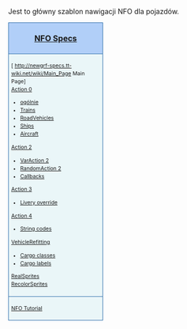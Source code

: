 <noinclude>{{pl/Development/NewGRF/inne strony|en=newgrf-specs.tt-wiki.net/wiki/Template:NFONavVehicles
|pl=Template:pl/Development/NewGRF/NFO Specs/Navigation
}}<!-- {{-}}--><!--<br>{{ambox | text = w trakcie edycji.}}--></noinclude>
<noinclude>Jest to główny szablon nawigacji NFO dla pojazdów.</noinclude>
<div style="width:180px; border:1px solid #2f6fab; background:#b1cff8; padding:5px; -moz-border-radius-topleft:5px; -moz-border-radius-topright:5px; font-size: 12pt;">
<center><strong><font size="3">[[pl/Development/NewGRF/NFO Specs/Main Page|NFO Specs]]</font></strong></center>
</div>
<div style="width:180px;  border:1px solid #2f6fab; border-top-width: 0px; background:#eaf6f8; padding:5px; font-size: 8pt; line-height: 12pt;">

;[<!--[-->http://newgrf-specs.tt-wiki.net/wiki/Main_Page<!--|--> Main Page]<!--]-->
;[[pl/Development/NewGRF/NFO Specs/Action0/Main Page|Action 0]]
*[[pl/Development/NewGRF/NFO Specs/Action0/Vehicles|<!--general-->ogólnie]]
*[[pl/Development/NewGRF/NFO Specs/Action0/Vehicles/Trains|Trains]]
*[[pl/Development/NewGRF/NFO Specs/Action0/Vehicles/RoadVehicles|RoadVehicles]]
*[[pl/Development/NewGRF/NFO Specs/Action0/Vehicles/Ships|Ships]]
*[[pl/Development/NewGRF/NFO Specs/Action0/Vehicles/Planes|Aircraft]]
;[[pl/Development/NewGRF/NFO Specs/Action2/Main Page|Action 2]]
*[[pl/Development/NewGRF/NFO Specs/VariationalAction2/Vehicles|VarAction 2]]
*[[pl/Development/NewGRF/NFO Specs/RandomAction2#vehicles|RandomAction 2]]
*[[pl/Development/NewGRF/NFO Specs/Callback/Main Page|Callbacks]]
;[[pl/Development/NewGRF/NFO Specs/Action3/Main Page|Action 3]]
*[[pl/Development/NewGRF/NFO Specs/Action3LiveryOverride|Livery override]]
;[[pl/Development/NewGRF/NFO Specs/Action4|Action 4]]
*[[pl/Development/NewGRF/NFO Specs/StringCodes|String codes]]

;[[pl/Development/NewGRF/NFO Specs/VehicleRefitting|VehicleRefitting]]
*[[pl/Development/NewGRF/NFO Specs/Action0/Cargos#cargoclasses-16|Cargo classes]]
*[[pl/Development/NewGRF/NFO Specs/CargoTypes|Cargo labels]]

;[[pl/Development/NewGRF/NFO Specs/RealSprites|RealSprites]]
;[[pl/Development/NewGRF/NFO Specs/RecolorSprites|RecolorSprites]]

</div>
<div style="width:180px;  border:1px solid #2f6fab; border-top-width: 0px; background:#eaf6f8; padding:5px; font-size: 8pt; line-height: 12pt;">

;[[pl/Development/NewGRF/NFO Tutorial/Main Page| NFO Tutorial]]

</div>
<noinclude>[[Category:pl/User/Extrazi/szablony|{{PAGENAME}}]]</noinclude>